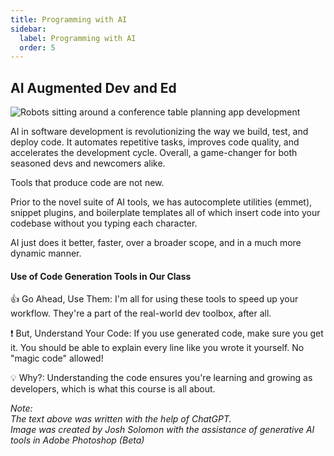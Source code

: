 ```yaml
---
title: Programming with AI
sidebar:
  label: Programming with AI
  order: 5
---
```


## AI Augmented Dev and Ed

![Robots sitting around a conference table planning app development](/assets/lessons/ai-intro-card.png 'Robots sitting around a conference table planning app development')

AI in software development is revolutionizing the way we build, test, and deploy code. It automates repetitive tasks, improves code quality, and accelerates the development cycle. Overall, a game-changer for both seasoned devs and newcomers alike.

Tools that produce code are not new.

Prior to the novel suite of AI tools, we has autocomplete utilities (emmet), snippet plugins, and boilerplate templates all of which insert code into your codebase without you typing each character.

AI just does it better, faster, over a broader scope, and in a much more dynamic manner.

#### **Use of Code Generation Tools in Our Class**

👍 Go Ahead, Use Them: I'm all for using these tools to speed up your workflow. They're a part of the real-world dev toolbox, after all.

❗ But, Understand Your Code: If you use generated code, make sure you get it. You should be able to explain every line like you wrote it yourself. No "magic code" allowed!

💡 Why?: Understanding the code ensures you're learning and growing as developers, which is what this course is all about.

_Note: \
The text above was written with the help of ChatGPT._ \
_Image was created by Josh Solomon with the assistance of generative AI tools in Adobe Photoshop (Beta)_

